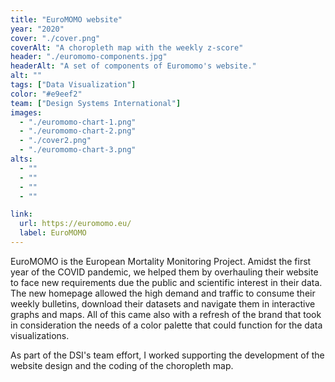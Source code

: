 ```yaml
---
title: "EuroMOMO website"
year: "2020"
cover: "./cover.png"
coverAlt: "A choropleth map with the weekly z-score"
header: "./euromomo-components.jpg"
headerAlt: "A set of components of Euromomo's website."
alt: ""
tags: ["Data Visualization"]
color: "#e9eef2"
team: ["Design Systems International"]
images:
  - "./euromomo-chart-1.png"
  - "./euromomo-chart-2.png"
  - "./cover2.png"
  - "./euromomo-chart-3.png"
alts:
  - ""
  - ""
  - ""
  - ""

link:
  url: https://euromomo.eu/
  label: EuroMOMO
---
```


EuroMOMO is the European Mortality Monitoring Project. Amidst the first year of the COVID pandemic, we helped them by overhauling their website to face new requirements due the public and scientific interest in their data. The new homepage allowed the high demand and traffic to consume their weekly bulletins, download their datasets and navigate them in interactive graphs and maps. All of this came also with a refresh of the brand that took in consideration the needs of a color palette that could function for the data visualizations.

As part of the DSI's team effort, I worked supporting the development of the website design and the coding of the choropleth map.
